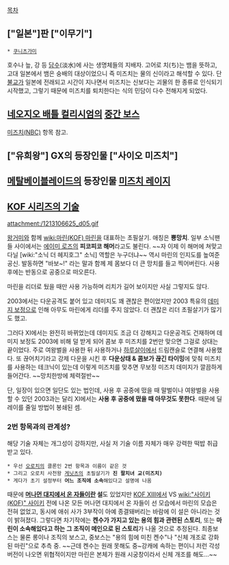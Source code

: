 [[목차]]

== ["일본"]판 ["이무기"] ==
 * [[쿠니츠가미]]
호수나 늪, 강 등 [[담수]](淡水)에 사는 생명체들의 지배자. 고어로 치(ち)는 뱀을 뜻하고, 고대 일본에서 뱀은 숭배의 대상이었으니 즉 미즈치는 물의 신이라고 해석할 수 있다. 단 [[불교]]가 일본에 전래되고 시간이 지나면서 미즈치는 신보다는 괴물의 한 종류로 인식되기 시작했고, 그렇기 때문에 미즈치를 퇴치한다는 식의 민담이 다수 전해지게 되었다.

== [[네오지오 배틀 컬리시엄]]의 [[중간 보스]] ==
[[미즈치(NBC)]] 항목 참고.

== ["유희왕"] GX의 등장인물 ["사이오 미즈치"] ==

== [[메탈베이블레이드]]의 등장인물 [[미즈치 레이지]] ==

== [[KOF 시리즈의 기술]] ==
attachment:/1213106625_d05.gif

[[왕거미]]와 함께 [[wiki:마린(KOF) 마린]]을 대표하는 초필살기. 애칭은 '''뿅망치'''. 일부 소닉팬들 사이에서는 [[에이미 로즈]]의 '''피코피코 해머'''라고도 불린다. ~~자 이제 이 해머에 쳐맞고 다닐 [wiki:"소닉 더 헤지호그" 소닉] 역할은 누구더냐~~
역시 마린의 인지도를 높여준 공신.
발동하면 "바보~!" 라는 말과 함께 제 몸보다 더 큰 망치를 들고 찍어버린다. 사용 후에는 반동으로 공중으로 떠오른다.

마린을 리더로 뒀을 때만 사용 가능하며 리치가 길어 보이지만 사실 그렇지도 않다.

2003에서는 다운공격도 붙어 있고 데미지도 꽤 괜찮은 편이었지만 2003 특유의 [[데미지 보정]]으로 인해 아무도 마린에게 리더를 주지 않았다. 더 괜찮은 리더 초필살기가 많기도 했고.

그러다 XI에서는 완전히 바뀌었는데 데미지도 조금 더 강해지고 다운공격도 건재하며 데미지 보정도 2003에 비해 덜 받게 되어 콤보 후 미즈치를 2번만 맞으면 그걸로 상대는 끝이었다. 주로 여왕벌을 사용한 뒤 사용하거나 [[하루살이]]에서 드림캔슬로 연결해 사용했다. 또 끊어치기라고 강제 다운을 시킨 후 '''다운상태 & 콤보가 끊긴 타이밍'''에 맞춰 미즈치를 사용하는 테크닉이 있는데 이렇게 미즈치를 맞추면 무보정 미즈치 데미지가 깔끔하게 들어간다. ~~망치한방에 체력절반~~

단, 일장이 있으면 일단도 있는 법인데, 사용 후 공중에 떴을 때 말벌이나 여왕벌을 사용할 수 있던 2003과는 달리 XI에서는 '''사용 후 공중에 떴을 때 아무것도 못한다'''. 때문에 딜레이를 줄일 방법이 봉쇄된 셈.

=== 2번 항목과의 관계성? ===
해당 기술 자체는 개그성이 강하지만, 사실 저 기술 이름 자체가 매우 강력한 떡밥 취급받고 있다.
 * 우선 [[오로치]]의 클론인 2번 항목과 이름이 같은 것
 * 그리고 오로치 사천왕 [[게닛츠]]의 초필살기가 '''진 팔치녀 교(미즈치)'''
 * 게다가 초기 설정부터 '''어느 조직에 소속'''해있다고 설명에 나옴
때문에 '''[[머나먼 대지에서 온 자들]]이란 설'''도 있었지만 [[KOF XIII]]에서 VS [[wiki:"사이키(KOF)" 사이키]] 전에 나온 모든 머나먼 대지에서 온 자들이 선 모습에서 마린의 모습은 전혀 없었고, 동시에 애쉬 사가 3부작이 아예 종결돼버리는 바람에 이 설은 아니라는 것이 밝혀졌다. 그렇다면 차기작에는 '''켄수가 가지고 있는 용의 힘과 관련된 스토리''', 또는 '''마린이 소속해있다고 하는 그 조직이 메인으로 된 스토리'''가 나올 것으로 추정된다. 최종보스는 물론 롱이나 조직의 보스고, 중보스는 "용의 힘에 미친 켄수"나 "신체 개조로 강화된 마린"으로 추측 중. ~~근데 켄수는 원래 못해도 중~강캐에 속하는 편이니 저런 각성 버전이 나오면 위협적이지만 마린은 본체가 원래 시궁창이라서 신체 개조를 해도...~~
